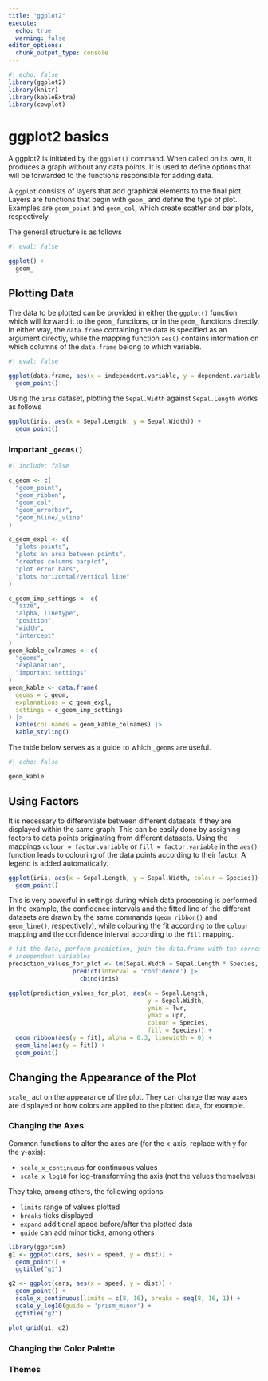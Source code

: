 ```yaml
---
title: "ggplot2"
execute:
  echo: true
  warning: false
editor_options: 
  chunk_output_type: console
---
```

```r
#| echo: false
library(ggplot2)
library(knitr)
library(kableExtra)
library(cowplot)
```

# ggplot2 basics
A ggplot2 is initiated by the `ggplot()` command. When called on its own,
it produces a graph without any data points. It is used to define options that
will be forwarded to the functions responsible for adding data.

A `ggplot` consists of layers that add graphical elements to the final plot.
Layers are functions that begin with `geom_` and define the type of plot.
Examples are `geom_point` and `geom_col`, which create scatter and bar plots, respectively.

The general structure is as follows
```r
#| eval: false

ggplot() +
  geom_
```

## Plotting Data
The data to be plotted can be provided in either the `ggplot()` function, which will forward it
to the `geom_` functions, or in the `geom_` functions directly. In either way,
the `data.frame` containing the data is specified as an argument directly, while the mapping function
`aes()` contains information on which columns of the `data.frame` belong to which variable.

```r
#| eval: false

ggplot(data.frame, aes(x = independent.variable, y = dependent.variable)) +
  geom_point()
```

Using the `iris` dataset, plotting the `Sepal.Width` against `Sepal.Length` works
as follows
```r
ggplot(iris, aes(x = Sepal.Length, y = Sepal.Width)) +
  geom_point()
```

### Important `_geoms()`
```r
#| include: false

c_geom <- c(
  "geom_point",
  "geom_ribbon",
  "geom_col",
  "geom_errorbar",
  "geom_hline/_vline"
)

c_geom_expl <- c(
  "plots points",
  "plots an area between points",
  "creates columns barplot",
  "plot error bars",
  "plots horizontal/vertical line"
)

c_geom_imp_settings <- c(
  "size",
  "alpha, linetype",
  "position",
  "width",
  "intercept"
)
geom_kable_colnames <- c(
  "geoms",
  "explanation",
  "important settings"
)
geom_kable <- data.frame(
  geoms = c_geom,
  explanations = c_geom_expl,
  settings = c_geom_imp_settings
) |>
  kable(col.names = geom_kable_colnames) |>
  kable_styling()
```
The table below serves as a guide to which `_geoms` are useful.
```r
#| echo: false

geom_kable
```


## Using Factors
It is necessary to differentiate between different datasets if they are displayed within
the same graph. This can be easily done by assigning factors to data points originating
from different datasets. Using the mappings `colour = factor.variable` or `fill = factor.variable`
in the `aes()` function leads to colouring of the data points according to their factor.
A legend is added automatically.

```r
ggplot(iris, aes(x = Sepal.Length, y = Sepal.Width, colour = Species)) +
  geom_point()
```

This is very powerful in settings during which data processing is performed. In the
example, the confidence intervals and the fitted line of the different datasets are 
drawn by the same commands (`geom_ribbon()` and `geom_line()`, respectively), 
while colouring the fit according to the `colour` mapping
and the confidence interval according to the `fill` mapping.

```r
# fit the data, perform prediction, join the data.frame with the corresponding
# independent variables
prediction_values_for_plot <- lm(Sepal.Width ~ Sepal.Length * Species, iris) |>
                  predict(interval = 'confidence') |>
                    cbind(iris)

ggplot(prediction_values_for_plot, aes(x = Sepal.Length, 
                                       y = Sepal.Width, 
                                       ymin = lwr, 
                                       ymax = upr,
                                       colour = Species, 
                                       fill = Species)) +
  geom_ribbon(aes(y = fit), alpha = 0.3, linewidth = 0) +
  geom_line(aes(y = fit)) +
  geom_point()
```


## Changing the Appearance of the Plot
`scale_` act on the appearance of the plot. They can change the way axes are displayed or how colors are applied to the plotted data, for example.

### Changing the Axes
Common functions to alter the axes are (for the x-axis, replace with y for the y-axis):

- `scale_x_continuous` for continuous values
- `scale_x_log10` for log-transforming the axis (not the values themselves)

They take, among others, the following options:

- `limits` range of values plotted
- `breaks` ticks displayed
- `expand` additional space before/after the plotted data
- `guide` can add minor ticks, among others

```r
library(ggprism)
g1 <- ggplot(cars, aes(x = speed, y = dist)) +
  geom_point() +
  ggtitle("g1")

g2 <- ggplot(cars, aes(x = speed, y = dist)) +
  geom_point() +
  scale_x_continuous(limits = c(8, 16), breaks = seq(8, 16, 1)) + 
  scale_y_log10(guide = 'prism_minor') +
  ggtitle("g2")

plot_grid(g1, g2)
```

### Changing the Color Palette

### Themes
